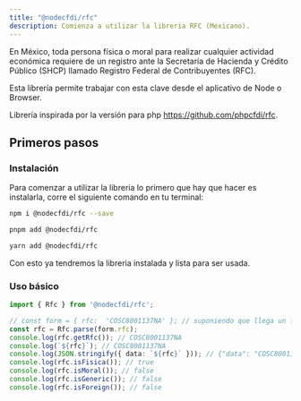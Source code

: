 ```yaml
---
title: "@nodecfdi/rfc"
description: Comienza a utilizar la libreria RFC (Mexicano).
---
```



En México, toda persona física o moral para realizar cualquier actividad económica requiere de un registro ante la Secretaría de Hacienda y Crédito Público (SHCP) llamado Registro Federal de Contribuyentes (RFC).

Esta librería permite trabajar con esta clave desde el aplicativo de Node o Browser.

Librería inspirada por la versión para php https://github.com/phpcfdi/rfc.

## Primeros pasos

### Instalación

Para comenzar a utilizar la libreria lo primero que hay que hacer es instalarla, corre el siguiente comando en tu terminal:

<Tabs syncKey="pkg">
<TabItem label="npm">

```sh
npm i @nodecfdi/rfc --save
```

</TabItem>
<TabItem label="pnpm">

```sh
pnpm add @nodecfdi/rfc
```

</TabItem>
<TabItem label="Yarn">

```sh
yarn add @nodecfdi/rfc
```

</TabItem>
</Tabs>

Con esto ya tendremos la libreria instalada y lista para ser usada.

### Uso básico

```ts
import { Rfc } from '@nodecfdi/rfc';

// const form = { rfc:  'COSC8001137NA' }; // suponiendo que llega un formulario con rfc
const rfc = Rfc.parse(form.rfc);
console.log(rfc.getRfc()); // COSC8001137NA
console.log(`${rfc}`); // COSC8001137NA
console.log(JSON.stringify({ data: `${rfc}` })); // {"data": "COSC8001137NA"}
console.log(rfc.isFisica()); // true
console.log(rfc.isMoral()); // false
console.log(rfc.isGeneric()); // false
console.log(rfc.isForeign()); // false
```
